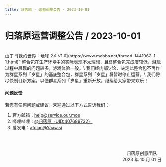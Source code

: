```yaml
---
title: 归落原 · 运营调整公告 · 2023-10-01
---
```


# 归落原运营调整公告 / 2023-10-01

<br />
由于 “[我的世界：地球 2.0 V1.6](https://www.mcbbs.net/thread-1441963-1-1.html)” 整合包在生产环境中的实际表现不太理想，且该整合包完成度较低，游玩过程中展现的问题较多，游戏体验一般。\
我们经内部讨论，决定此整合包不再作为群星系列「岁星」的基底整合包，群星系列「岁星」将暂时停止运营。\
我们将尽快制订新方案，以便群星系列「岁星」重新开放，继续给大家带来欢乐！


#### 问题反馈

若您有任何问题或建议，欢迎通过以下方式告诉我们：

1. 官方邮箱：help@service.our.moe
2. 哔哩哔哩：[@归落原（UID:407689732）](https://space.bilibili.com/407689732)
3. 爱发电：[afdian@Yaasasi](https://afdian.net/@Yaasasi)



<br /><br /><p align="right">归落原创意团队&emsp;<br />2023 年 10 月 01 日</p>